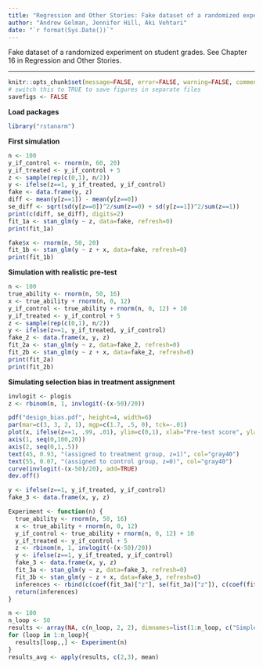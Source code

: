 ```yaml
---
title: "Regression and Other Stories: Fake dataset of a randomized experiment on student grades"
author: "Andrew Gelman, Jennifer Hill, Aki Vehtari"
date: "`r format(Sys.Date())`"
---
```

Fake dataset of a randomized experiment on student grades. See
Chapter 16 in Regression and Other Stories.

-------------


```r
knitr::opts_chunk$set(message=FALSE, error=FALSE, warning=FALSE, comment=NA)
# switch this to TRUE to save figures in separate files
savefigs <- FALSE
```

**Load packages**

```r
library("rstanarm")
```

**First simulation**

```r
n <- 100
y_if_control <- rnorm(n, 60, 20)
y_if_treated <- y_if_control + 5
z <- sample(rep(c(0,1), n/2))
y <- ifelse(z==1, y_if_treated, y_if_control)
fake <- data.frame(y, z)
diff <- mean(y[z==1]) - mean(y[z==0])
se_diff <- sqrt(sd(y[z==0])^2/sum(z==0) + sd(y[z==1])^2/sum(z==1))
print(c(diff, se_diff), digits=2)
fit_1a <- stan_glm(y ~ z, data=fake, refresh=0)
print(fit_1a)

fake$x <- rnorm(n, 50, 20)
fit_1b <- stan_glm(y ~ z + x, data=fake, refresh=0)
print(fit_1b)
```

**Simulation with realistic pre-test**

```r
n <- 100
true_ability <- rnorm(n, 50, 16)
x <- true_ability + rnorm(n, 0, 12)
y_if_control <- true_ability + rnorm(n, 0, 12) + 10
y_if_treated <- y_if_control + 5
z <- sample(rep(c(0,1), n/2))
y <- ifelse(z==1, y_if_treated, y_if_control)
fake_2 <- data.frame(x, y, z)
fit_2a <- stan_glm(y ~ z, data=fake_2, refresh=0)
fit_2b <- stan_glm(y ~ z + x, data=fake_2, refresh=0)
print(fit_2a)
print(fit_2b)
```

**Simulating selection bias in treatment assignment**

```r
invlogit <- plogis
z <- rbinom(n, 1, invlogit(-(x-50)/20))

pdf("design_bias.pdf", height=4, width=6)
par(mar=c(3, 3, 2, 1), mgp=c(1.7, .5, 0), tck=-.01)
plot(x, ifelse(z==1, .99, .01), ylim=c(0,1), xlab="Pre-test score", ylab="Pr (z=1)", xaxt="n", yaxt="n", yaxs="i", bty="l", pch=20)
axis(1, seq(0,100,20))
axis(2, seq(0,1,.5))
text(45, 0.93, "(assigned to treatment group, z=1)", col="gray40")
text(55, 0.07, "(assigned to control group, z=0)", col="gray40")
curve(invlogit(-(x-50)/20), add=TRUE)
dev.off()

y <- ifelse(z==1, y_if_treated, y_if_control)
fake_3 <- data.frame(x, y, z)

Experiment <- function(n) {
  true_ability <- rnorm(n, 50, 16)
  x <- true_ability + rnorm(n, 0, 12)
  y_if_control <- true_ability + rnorm(n, 0, 12) + 10
  y_if_treated <- y_if_control + 5
  z <- rbinom(n, 1, invlogit(-(x-50)/20))
  y <- ifelse(z==1, y_if_treated, y_if_control)
  fake_3 <- data.frame(x, y, z)
  fit_3a <- stan_glm(y ~ z, data=fake_3, refresh=0)
  fit_3b <- stan_glm(y ~ z + x, data=fake_3, refresh=0)
  inferences <- rbind(c(coef(fit_3a)["z"], se(fit_3a)["z"]), c(coef(fit_3b)["z"], se(fit_3b)["z"]))
  return(inferences)
}

n <- 100
n_loop <- 50
results <- array(NA, c(n_loop, 2, 2), dimnames=list(1:n_loop, c("Simple", "Adjusted"), c("Estimate", "SE")))
for (loop in 1:n_loop){
  results[loop,,] <- Experiment(n)
}
results_avg <- apply(results, c(2,3), mean)
```


